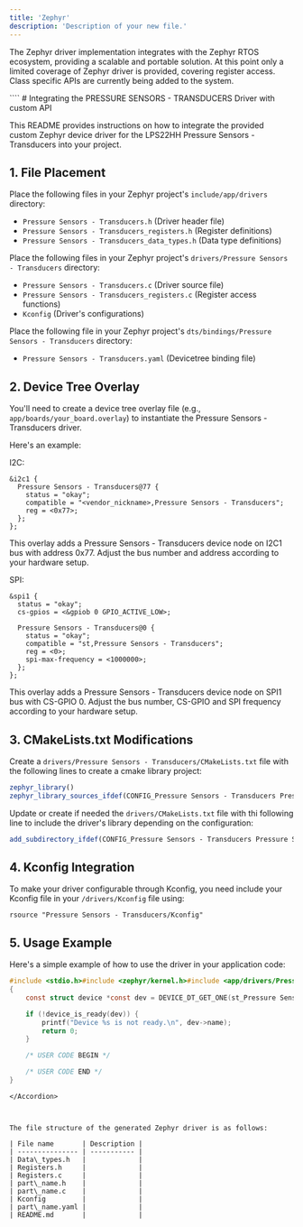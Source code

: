 ```yaml
---
title: 'Zephyr'
description: 'Description of your new file.'
---
```


The Zephyr driver implementation integrates with the Zephyr RTOS ecosystem, providing a scalable and portable solution. At this point only a limited coverage of Zephyr driver is provided, covering register access. Class specific APIs are currently being added to the system.

<Accordion title="Read Me" defaultOpen={false}>
  ````
  # Integrating the PRESSURE SENSORS - TRANSDUCERS Driver with custom API

  This README provides instructions on how to integrate the provided custom Zephyr device driver for the LPS22HH Pressure Sensors - Transducers into your project.

  ## 1. File Placement

  Place the following files in your Zephyr project's `include/app/drivers` directory:

  * `Pressure Sensors - Transducers.h` (Driver header file)
  * `Pressure Sensors - Transducers_registers.h` (Register definitions)
  * `Pressure Sensors - Transducers_data_types.h` (Data type definitions)

  Place the following files in your Zephyr project's `drivers/Pressure Sensors - Transducers` directory:

  * `Pressure Sensors - Transducers.c` (Driver source file)
  * `Pressure Sensors - Transducers_registers.c` (Register access functions)
  * `Kconfig` (Driver's configurations)

  Place the following file in your Zephyr project's `dts/bindings/Pressure Sensors - Transducers` directory:

  * `Pressure Sensors - Transducers.yaml` (Devicetree binding file)

  ## 2. Device Tree Overlay

  You'll need to create a device tree overlay file (e.g., `app/boards/your_board.overlay`) to instantiate the Pressure Sensors - Transducers driver.

  Here's an example:

  I2C:

  ```dts
  &i2c1 {
    Pressure Sensors - Transducers@77 {
      status = "okay";
      compatible = "<vendor_nickname>,Pressure Sensors - Transducers";
      reg = <0x77>;
    };
  };
  ```

  This overlay adds a Pressure Sensors - Transducers device node on I2C1 bus with address 0x77. Adjust the bus number and address according to your hardware setup.

  SPI:

  ```dts
  &spi1 {
    status = "okay";
    cs-gpios = <&gpiob 0 GPIO_ACTIVE_LOW>;

    Pressure Sensors - Transducers@0 {
      status = "okay";
      compatible = "st,Pressure Sensors - Transducers";
      reg = <0>;
      spi-max-frequency = <1000000>;
    };
  };
  ```

  This overlay adds a Pressure Sensors - Transducers device node on SPI1 bus with CS-GPIO 0. Adjust the bus number, CS-GPIO and SPI frequency according to your hardware setup.

  ## 3. CMakeLists.txt Modifications

  Create a `drivers/Pressure Sensors - Transducers/CMakeLists.txt` file with the following lines to create a cmake library project:

  ```cmake
  zephyr_library()
  zephyr_library_sources_ifdef(CONFIG_Pressure Sensors - Transducers Pressure Sensors - Transducers.c Pressure Sensors - Transducers_registers.c)
  ```

  Update or create if needed the `drivers/CMakeLists.txt` file with thi following line to include the driver's library depending on the configuration:

  ```cmake
  add_subdirectory_ifdef(CONFIG_Pressure Sensors - Transducers Pressure Sensors - Transducers)
  ```

  ## 4. Kconfig Integration

  To make your driver configurable through Kconfig, you need include your Kconfig file in your `/drivers/Kconfig` file using:

  ```kconfig
  rsource "Pressure Sensors - Transducers/Kconfig"
  ```

  ## 5. Usage Example

  Here's a simple example of how to use the driver in your application code:

  ```c
  #include <stdio.h>#include <zephyr/kernel.h>#include <app/drivers/Pressure Sensors - Transducers.h>void main(void)
  {
      const struct device *const dev = DEVICE_DT_GET_ONE(st_Pressure Sensors - Transducers);

      if (!device_is_ready(dev)) {
          printf("Device %s is not ready.\n", dev->name);
          return 0;
      }

      /* USER CODE BEGIN */

      /* USER CODE END */
  }
  ```
  ````
</Accordion>



The file structure of the generated Zephyr driver is as follows:

| File name       | Description |
| --------------- | ----------- |
| Data\_types.h   |             |
| Registers.h     |             |
| Registers.c     |             |
| part\_name.h    |             |
| part\_name.c    |             |
| Kconfig         |             |
| part\_name.yaml |             |
| README.md       |             |